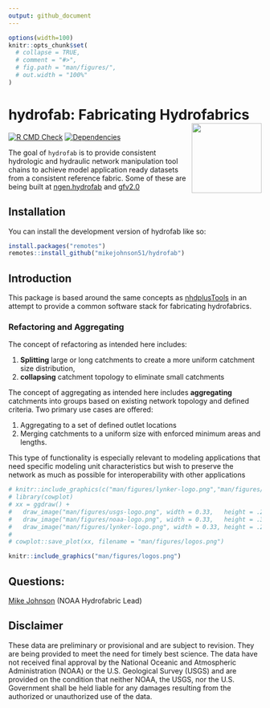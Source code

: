 ```yaml
---
output: github_document
---
```


<!-- README.md is generated from README.Rmd. Please edit that file -->

```r
options(width=100)
knitr::opts_chunk$set(
  # collapse = TRUE,
  # comment = "#>",
  # fig.path = "man/figures/",
  # out.width = "100%"
)
```

# hydrofab: Fabricating Hydrofabrics <img src='man/figures/imgfile.png' align="right" height="139" />

<!-- badges: start -->
[![R CMD Check](https://github.com/mikejohnson51/hydrofab/actions/workflows/R-CMD-check.yml/badge.svg)](https://github.com/mikejohnson51/hydrofab/actions/workflows/R-CMD-check.yml)
[![Dependencies](https://img.shields.io/badge/dependencies-21/80-red?style=flat)](#)
<!-- badges: end -->

The goal of `hydrofab` is to provide consistent hydrologic and hydraulic network manipulation tool chains to achieve model application ready datasets from a consistent reference fabric. Some of these are being built at [ngen.hydrofab](https://github.com/mikejohnson51/ngen.hydrofab) and [gfv2.0](https://code.usgs.gov/wma/nhgf/gfv2.0)


## Installation

You can install the development version of hydrofab like so:

```r
install.packages("remotes")
remotes::install_github("mikejohnson51/hydrofab")
```


## Introduction 

This package is based around the same concepts as [nhdplusTools](https://usgs-r.github.io/nhdplusTools/) in an attempt to provide a common software stack for fabricating hydrofabrics.

### Refactoring and Aggregating

The concept of refactoring as intended here includes:

1) **Splitting** large or long catchments to create a more uniform catchment size
distribution,  
2) **collapsing** catchment topology to eliminate small catchments


The concept of aggregating as intended here includes **aggregating** catchments into groups based on existing network topology and defined criteria. Two primary use cases are offered:

1. Aggregating to a set of defined outlet locations
2. Merging catchments to a uniform size with enforced minimum areas and lengths.

This type of functionality is especially relevant to modeling applications that
need specific modeling unit characteristics but wish to preserve the network as
much as possible for interoperability with other applications 


```r
# knitr::include_graphics(c("man/figures/lynker-logo.png","man/figures/noaa-logo.png", 'man/figures/usgs-logo.png'))
# library(cowplot)
# xx = ggdraw() +
#   draw_image("man/figures/usgs-logo.png", width = 0.33,   height = .25, y = .05) +
#   draw_image("man/figures/noaa-logo.png", width = 0.33,   height = .35, x = 0.33) +
#   draw_image("man/figures/lynker-logo.png", width = 0.33, height = .25, x = .66, y = .05) 
# 
# cowplot::save_plot(xx, filename = "man/figures/logos.png")
``` 

```r
knitr::include_graphics("man/figures/logos.png")
```

## Questions:

<a href = "mailto:mike.johnson@noaa.gov?subject=Nexgen Hydrofabric Questions">
Mike Johnson</a> (NOAA Hydrofabric Lead)
 

## Disclaimer

These data are preliminary or provisional and are subject to revision. They are being provided to meet the need for timely best science. The data have not received final approval by the National Oceanic and Atmospheric Administration (NOAA) or the U.S. Geological Survey (USGS) and are provided on the condition that neither NOAA, the USGS, nor the U.S. Government shall be held liable for any damages resulting from the authorized or unauthorized use of the data.



